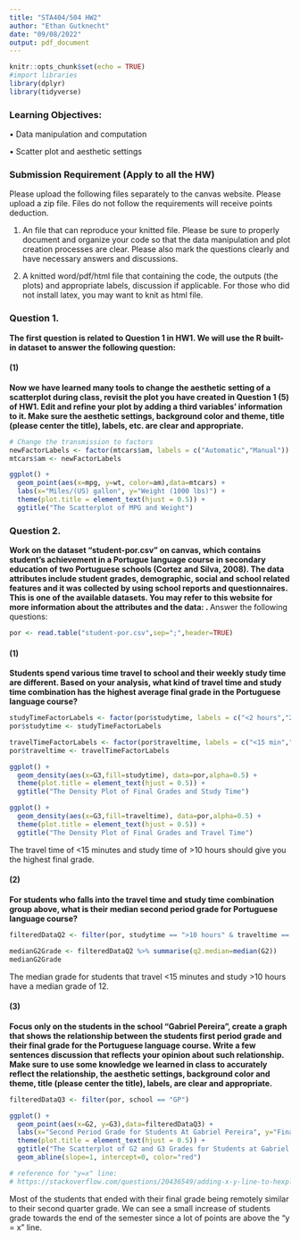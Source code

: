 ---
title: "STA404/504 HW2"
author: "Ethan Gutknecht"
date: "09/08/2022"
output: pdf_document
---

```{r setup, include=FALSE}
knitr::opts_chunk$set(echo = TRUE)
#import libraries
library(dplyr)
library(tidyverse)
```


### Learning Objectives: 
•	Data manipulation and computation

•	Scatter plot and aesthetic settings


### Submission Requirement (Apply to all the HW)
Please upload the following files separately to the canvas website. Please \textbf{do not} upload a zip file. Files do not follow the requirements will receive points deduction.  

(1)	An \textbf{Rmarkdown} file that can reproduce your knitted file. Please be sure to properly document and organize your code so that the data manipulation and plot creation processes are clear. Please also mark the questions clearly and have necessary answers and discussions. 

(2)	A knitted word/pdf/html file that containing the code, the outputs (the plots) and appropriate labels, discussion if applicable. For those who did not install latex, you may want to knit as html file.


### Question 1. 

**The first question is related to Question 1 in HW1. We will use the R built-in dataset \textbf{mtcars} to answer the following question:**


#### (1)
**Now we have learned many tools to change the aesthetic setting of a scatterplot during class, revisit the plot you have created in Question 1 (5) of HW1. Edit and refine your plot by adding a third variables’ information to it. Make sure the aesthetic settings, background color and theme, title (please center the title), labels, etc. are clear and appropriate. **  
```{r  warning=FALSE}
# Change the transmission to factors
newFactorLabels <- factor(mtcars$am, labels = c("Automatic","Manual"))
mtcars$am <- newFactorLabels

ggplot() +
  geom_point(aes(x=mpg, y=wt, color=am),data=mtcars) + 
  labs(x="Miles/(US) gallon", y="Weight (1000 lbs)") +
  theme(plot.title = element_text(hjust = 0.5)) + 
  ggtitle("The Scatterplot of MPG and Weight")
```


### Question 2.
**Work on the dataset “student-por.csv” on canvas, which contains student’s achievement in a Portugue language course in secondary education of two Portuguese schools (Cortez and Silva, 2008). The data attributes include student grades, demographic, social and school related features and it was collected by using school reports and questionnaires. This is one of the available datasets. You may refer to this website for more information about the attributes and the data: \url{https://archive.ics.uci.edu/ml/datasets/student+performance}. ** 
Answer the following questions:
```{r warning=FALSE}
por <- read.table("student-por.csv",sep=";",header=TRUE)
```

#### (1)
**Students spend various time travel to school and their weekly study time are different. Based on your analysis, what kind of travel time and study time combination has the highest average final grade in the Portuguese language course? **
```{r warning=FALSE}
studyTimeFactorLabels <- factor(por$studytime, labels = c("<2 hours","2 to 5 hours", "5 to 10 hours", ">10 hours"))
por$studytime <- studyTimeFactorLabels

travelTimeFactorLabels <- factor(por$traveltime, labels = c("<15 min","15 to 30 min", "30 min. to 1 hour", ">1 hour"))
por$traveltime <- travelTimeFactorLabels

ggplot() +
  geom_density(aes(x=G3,fill=studytime), data=por,alpha=0.5) +
  theme(plot.title = element_text(hjust = 0.5)) + 
  ggtitle("The Density Plot of Final Grades and Study Time")

ggplot() +
  geom_density(aes(x=G3,fill=traveltime), data=por,alpha=0.5) +
  theme(plot.title = element_text(hjust = 0.5)) + 
  ggtitle("The Density Plot of Final Grades and Travel Time")
```
The travel time of <15 minutes and study time of >10 hours should give you the highest final grade.


#### (2)
**For students who falls into the travel time and study time combination group above, what is their median second period grade for Portuguese language course?**
```{r}
filteredDataQ2 <- filter(por, studytime == ">10 hours" & traveltime == "<15 min" )

medianG2Grade <- filteredDataQ2 %>% summarise(q2.median=median(G2))
medianG2Grade
```
The median grade for students that travel <15 minutes and study >10 hours have a median grade of 12.



#### (3)
**Focus only on the students in the school “Gabriel Pereira”, create a graph that shows the relationship between the students first period grade and their final grade for the Portuguese language course. Write a few sentences discussion that reflects your opinion about such relationship. Make sure to use some knowledge we learned in class to accurately reflect the relationship, the aesthetic settings, background color and theme, title (please center the title), labels, are clear and appropriate.   **

```{r}
filteredDataQ3 <- filter(por, school == "GP")

ggplot() +
  geom_point(aes(x=G2, y=G3),data=filteredDataQ3) + 
  labs(x="Second Period Grade for Students At Gabriel Pereira", y="Final Grade for Students At Gabriel Pereira") +
  theme(plot.title = element_text(hjust = 0.5)) + 
  ggtitle("The Scatterplot of G2 and G3 Grades for Students at Gabriel Pereira") +
  geom_abline(slope=1, intercept=0, color="red")

# reference for "y=x" line:
# https://stackoverflow.com/questions/20436549/adding-x-y-line-to-hexplot-in-ggplot2
```
Most of the students that ended with their final grade being remotely similar to their second quarter grade. We can see a small increase of students grade towards the end of the semester since a lot of points are above the "y = x" line.



